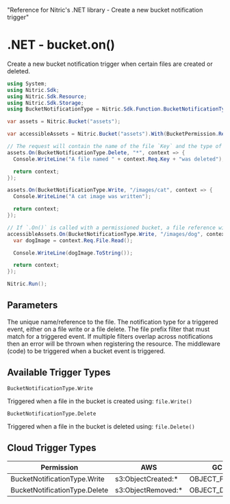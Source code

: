   "Reference for Nitric's .NET library - Create a new bucket notification trigger"

# .NET - bucket.on()

Create a new bucket notification trigger when certain files are created or deleted.

```csharp
using System;
using Nitric.Sdk;
using Nitric.Sdk.Resource;
using Nitric.Sdk.Storage;
using BucketNotificationType = Nitric.Sdk.Function.BucketNotificationType;

var assets = Nitric.Bucket("assets");

var accessibleAssets = Nitric.Bucket("assets").With(BucketPermission.Reading);

// The request will contain the name of the file `Key` and the type of event `NotificationType`
assets.On(BucketNotificationType.Delete, "*", context => {
  Console.WriteLine("A file named " + context.Req.Key + "was deleted");

  return context;
});

assets.On(BucketNotificationType.Write, "/images/cat", context => {
  Console.WriteLine("A cat image was written");

  return context;
});

// If `.On()` is called with a permissioned bucket, a file reference will also be provided with the request
accessibleAssets.On(BucketNotificationType.Write, "/images/dog", context => {
  var dogImage = context.Req.File.Read();

  Console.WriteLine(dogImage.ToString());

  return context;
});

Nitric.Run();
```

## Parameters

<Properties>
  <Property name="name" required type="string">
    The unique name/reference to the file.
  </Property>
  <Property
    name="notificationType"
    required
    type="BucketNotificationType.Write | BucketNotificationType.Delete"
  >
    The notification type for a triggered event, either on a file write or a
    file delete.
  </Property>
  <Property name="notificationPrefixFilter" required type="string">
    The file prefix filter that must match for a triggered event. If multiple
    filters overlap across notifications then an error will be thrown when
    registering the resource.
  </Property>
  <Property
    name="middleware"
    required
    type="BucketNotificationMiddleware | BucketNotificationMiddleware[]"
  >
    The middleware (code) to be triggered when a bucket event is triggered.
  </Property>
</Properties>

## Available Trigger Types

`BucketNotificationType.Write`

Triggered when a file in the bucket is created using: `file.Write()`

`BucketNotificationType.Delete`

Triggered when a file in the bucket is deleted using: `file.Delete()`

## Cloud Trigger Types

| Permission                    | AWS                 | GCP             | Azure                         |
| ----------------------------- | ------------------- | --------------- | ----------------------------- |
| BucketNotificationType.Write  | s3:ObjectCreated:\* | OBJECT_FINALIZE | Microsoft.Storage.BlobCreated |
| BucketNotificationType.Delete | s3:ObjectRemoved:\* | OBJECT_DELETE   | Microsoft.Storage.BlobDeleted |
